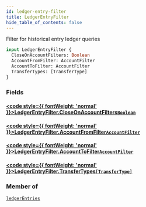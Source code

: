 ```yaml
---
id: ledger-entry-filter
title: LedgerEntryFilter
hide_table_of_contents: false
---
```








Filter for historical entry ledger queries

```graphql
input LedgerEntryFilter {
  CloseOnAccountFilters: Boolean
  AccountFromFilter: AccountFilter
  AccountToFilter: AccountFilter
  TransferTypes: [TransferType]
}
```


### Fields

#### [<code style={{ fontWeight: 'normal' }}>LedgerEntryFilter.<b>CloseOnAccountFilters</b></code>](#)<Bullet />[`Boolean`](/testnet/api/graphql/scalars/boolean) <Badge class="secondary" text="scalar"/>
> 
> 

#### [<code style={{ fontWeight: 'normal' }}>LedgerEntryFilter.<b>AccountFromFilter</b></code>](#)<Bullet />[`AccountFilter`](/testnet/api/graphql/inputs/account-filter) <Badge class="secondary" text="input"/>
> 
> 

#### [<code style={{ fontWeight: 'normal' }}>LedgerEntryFilter.<b>AccountToFilter</b></code>](#)<Bullet />[`AccountFilter`](/testnet/api/graphql/inputs/account-filter) <Badge class="secondary" text="input"/>
> 
> 

#### [<code style={{ fontWeight: 'normal' }}>LedgerEntryFilter.<b>TransferTypes</b></code>](#)<Bullet />[`[TransferType]`](/testnet/api/graphql/enums/transfer-type) <Badge class="secondary" text="list"/> <Badge class="secondary" text="enum"/>
> 
> 



### Member of

[`ledgerEntries`](/testnet/api/graphql/queries/ledger-entries)  <Badge class="secondary" text="query"/>



